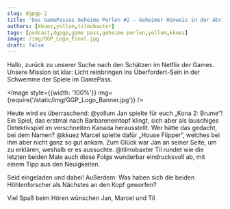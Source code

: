 ```yaml
---
slug: dgpgp-2
title: 'Des GamePasses Geheime Perlen #2 – Geheimer Hinweis in der Abrisshütte'
authors: [kkuez,yollum,tilmobaxter]
tags: [podcast,dgpgp,game pass,geheime perlen,yollum,kkuez]
image: /img/GGP_Logo_Final.jpg
draft: false
---
```




Hallo, zurück zu unserer Suche nach den Schätzen im Netflix der Games.
Unsere Mission ist klar: Licht reinbringen ins Überfordert-Sein in der Schwemme der Spiele im GamePass.

<Image style={{width: '100%'}} img={require('/static/img/GGP_Logo_Banner.jpg')} />

<!--truncate-->

Heute wird es überraschend:
@yollum Jan spielte für euch „Kona 2: Brume“! Ein Spiel, das erstmal nach Barbareneintopf klingt, sich aber als lauschiges Detektivspiel im verschneiten Kanada herausstellt. Wer hätte das gedacht, bei dem Namen?
@kkuez Marcel spielte dafür „House Flipper“, welches bei ihm aber nicht ganz so gut ankam. Zum Glück war Jan an seiner Seite, um zu erklären, weshalb er es aussuchte.
@tilmobaxter Til rundet wie die letzten beiden Male auch diese Folge wunderbar eindrucksvoll ab, mit einem Tipp aus den Neuigkeiten.

Seid eingeladen und dabei!
Außerdem: Was haben sich die beiden Höhlenforscher als Nächstes an den Kopf geworfen?

Viel Spaß beim Hören wünschen
Jan, Marcel und Til

<ReactPlayer
    width="100%"
    height="50px"
    controls
    url='https://m10z.picnotes.de/DesGamePassesGeheimePerlen/DesGamePassesGeheimePerlen_2.mp3'
/>
